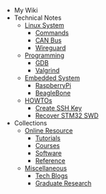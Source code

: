 - My Wiki
- Technical Notes
  - [Linux System]()
    - [Commands](/docs/command)
    - [CAN Bus](/docs/installation)
    - [Wireguard](/docs/wireguard)
  - [Programming](/docs/blog)
    - [GDB](/docs/blog)
    - [Valgrind](/docs/blog-configuration)
  - [Embedded System]()
    - [RaspberryPi](/docs/installation)
    - [BeagleBone](/docs/linux)
  - [HOWTOs]()
    - [Create SSH Key]()
    - [Recover STM32 SWD](/docs/recover-stm32-swd)
- Collections
  - [Online Resource]()
    - [Tutorials](/docs/tutorial)
    - [Courses](/docs/course)
    - [Software](/docs/software)
    - [Reference](/docs/reference)
  - [Miscellaneous]()
    - [Tech Blogs](/docs/blog)
    - [Graduate Research](/docs/gradguide)
